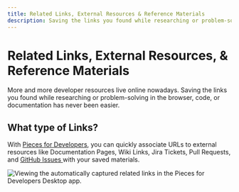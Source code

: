 ```yaml
---
title: Related Links, External Resources & Reference Materials
description: Saving the links you found while researching or problem-solving in the browser, code, or documentation has never been easier.
---
```


# Related Links, External Resources, & Reference Materials
More and more developer resources live online nowadays. Saving the links you found while researching or problem-solving in the browser, code, or documentation has never been easier.

## What type of Links?
With <a href="{{ links.website.home }}">Pieces for Developers</a>, you can quickly associate URLs to external resources like Documentation Pages, Wiki Links, Jira Tickets, Pull Requests, and <a href="{{ links.internal.personalized_link_sharing.share_via_github_gist }}">GitHub Issues </a>with your saved materials.

![Viewing the automatically captured related links in the Pieces for Developers Desktop app.](https://storage.googleapis.com/pieces_static_resources/pfd_wiki/RELATED_LINKS_EXTERNAL_RESOURCES.gif)
